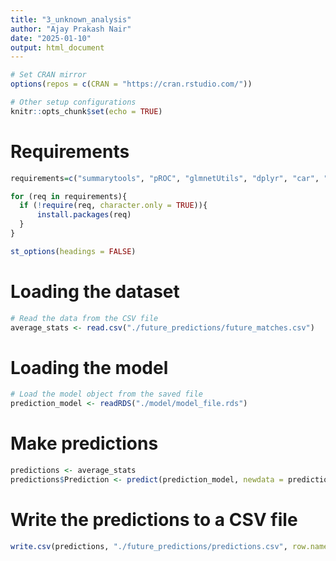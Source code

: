 ```yaml
---
title: "3_unknown_analysis"
author: "Ajay Prakash Nair"
date: "2025-01-10"
output: html_document
---
```



```r
# Set CRAN mirror
options(repos = c(CRAN = "https://cran.rstudio.com/"))

# Other setup configurations
knitr::opts_chunk$set(echo = TRUE)
```

# Requirements

```r
requirements=c("summarytools", "pROC", "glmnetUtils", "dplyr", "car", "effects", "gridExtra", "grid", "MASS","e1071", "mgcv", "readxl")

for (req in requirements){
  if (!require(req, character.only = TRUE)){
      install.packages(req)
  }
}
```

```r
st_options(headings = FALSE)
```

# Loading the dataset
```r
# Read the data from the CSV file
average_stats <- read.csv("./future_predictions/future_matches.csv")
```

# Loading the model

```r
# Load the model object from the saved file
prediction_model <- readRDS("./model/model_file.rds")
```

# Make predictions
```r
predictions <- average_stats
predictions$Prediction <- predict(prediction_model, newdata = predictions, "class")
```

# Write the predictions to a CSV file
```r
write.csv(predictions, "./future_predictions/predictions.csv", row.names = FALSE)
```

